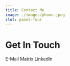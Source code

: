 ```yaml
---
title: Contact Me
image: ./images/phone.jpeg
slot: panel-four
---
```



# Get In Touch

<div class="flex gap-3">
  <Link as="a" appearance="secondary" target="_blank" href="mailto:contact@lukastrombach.dev">E-Mail</Link>
  <Link
    as="a"
    appearance="secondary"
    target="_blank"
    href="https://matrix.to/#/@lukets123:matrix.org"
  >Matrix<ExternalLinkIcon /></Link>
  <Link
    as="a"
    appearance="secondary"
    target="_blank"
    href="https://www.linkedin.com/in/lukas-trombach/"
  >LinkedIn<ExternalLinkIcon /></Link>
</div>
